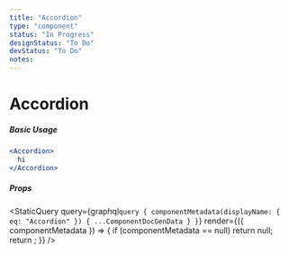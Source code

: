 ```yaml
---
title: "Accordion"
type: "component"
status: "In Progress"
designStatus: "To Do"
devStatus: "To Do"
notes: 
---
```



# Accordion

##### Basic Usage

```jsx live=true
<Accordion>
  hi
</Accordion>
```

##### Props

<StaticQuery
  query={graphql`query {
    componentMetadata(displayName: { eq: "Accordion" }) { ...ComponentDocGenData }
  }`}
  render={({ componentMetadata }) => {
    if (componentMetadata == null) return null;
    return <PropsTable propMetaData={componentMetadata.props} />;
  }}
/>

